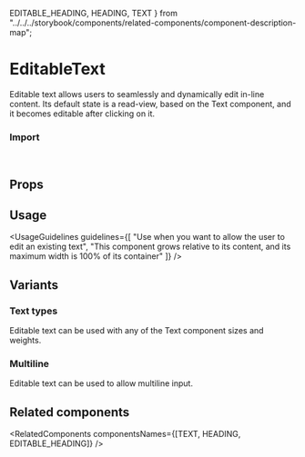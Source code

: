   EDITABLE_HEADING,
  HEADING,
  TEXT
} from "../../../storybook/components/related-components/component-description-map";

<Meta of={EditableTextStories} />

# EditableText

Editable text allows users to seamlessly and dynamically edit in-line content. Its default state is a read-view, based on the <StorybookLink page="Text/Text">Text</StorybookLink> component, and it becomes editable after clicking on it.

<Canvas of={EditableTextStories.Overview} />

### Import

```js
import { EditableText } from "@vibe/core";
```

## Props

<PropsTable />

## Usage

<UsageGuidelines
  guidelines={[
    "Use when you want to allow the user to edit an existing text",
    "This component grows relative to its content, and its maximum width is 100% of its container"
  ]}
/>

<TipTextField />

## Variants

### Text types

Editable text can be used with any of the <StorybookLink page="Text/Text">Text</StorybookLink> component sizes and weights.

<Canvas of={EditableTextStories.Types} />

### Multiline

Editable text can be used to allow multiline input.

<Canvas of={EditableTextStories.Multiline} />

## Related components

<RelatedComponents componentsNames={[TEXT, HEADING, EDITABLE_HEADING]} />

